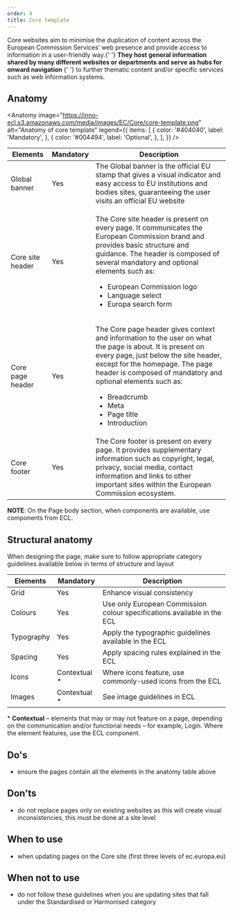 ```yaml
---
order: 4
title: Core template
---
```



<Paragraph size="lead">
  Core websites aim to minimise the duplication of content across the European
  Commission Services’ web presence and provide access to information in a
  user-friendly way.{' '}
  <strong>
    They host general information shared by many different websites or
    departments and serve as hubs for onward navigation
  </strong>{' '}
  to further thematic content and/or specific services such as web information
  systems.
</Paragraph>

## Anatomy

<Anatomy
  image="https://inno-ecl.s3.amazonaws.com/media/images/EC/Core/core-template.png"
  alt="Anatomy of core template"
  legend={{
    items: [
      {
        color: '#404040',
        label: 'Mandatory',
      },
      {
        color: '#004494',
        label: 'Optional',
      },
    ],
  }}
/>

| Elements                                                                                                           | Mandatory | Description                                                                                                                                                                                                                                                                                                                                 |
| ------------------------------------------------------------------------------------------------------------------ | --------- | ------------------------------------------------------------------------------------------------------------------------------------------------------------------------------------------------------------------------------------------------------------------------------------------------------------------------------------------- |
| <Link to="https://webgate.ec.europa.eu/fpfis/wikis/display/webtools/Global+banner" standalone>Global banner</Link> | Yes       | The Global banner is the official EU stamp that gives a visual indicator and easy access to EU institutions and bodies sites, guaranteeing the user visits an official EU website                                                                                                                                                           |
| <Link to="/ec/core-template/site-header/usage/" standalone>Core site header</Link>                                 | Yes       | <p>The Core site header is present on every page. It communicates the European Commission brand and provides basic structure and guidance. The header is composed of several mandatory and optional elements such as:</p><ul><li>European Commission logo</li><li>Language select</li><li>Europa search form</li></ul>                      |
| <Link to="/ec/core-template/page-header/usage/" standalone>Core page header</Link>                                 | Yes       | <p>The Core page header gives context and information to the user on what the page is about. It is present on every page, just below the site header, except for the homepage. The page header is composed of mandatory and optional elements such as:</p><ul><li>Breadcrumb</li><li>Meta</li><li>Page title</li><li>Introduction</li></ul> |
| <Link to="/ec/core-template/footer/usage/" standalone>Core footer</Link>                                           | Yes       | The Core footer is present on every page. It provides supplementary information such as copyright, legal, privacy, social media, contact information and links to other important sites within the European Commission ecosystem.                                                                                                           |

**NOTE**: On the Page body section, when components are available, use components from ECL.

## Structural anatomy

When designing the page, make sure to follow appropriate category guidelines available below in terms of structure and layout

| Elements                                                           | Mandatory     | Description                                                             |
| ------------------------------------------------------------------ | ------------- | ----------------------------------------------------------------------- |
| <Link to="/ec/utilities/grid/" standalone>Grid</Link>              | Yes           | Enhance visual consistency                                              |
| <Link to="/ec/guidelines/colours/" standalone>Colours</Link>       | Yes           | Use only European Commission colour specifications available in the ECL |
| <Link to="/ec/guidelines/typography/" standalone>Typography</Link> | Yes           | Apply the typographic guidelines available in the ECL                   |
| <Link to="/ec/guidelines/spacing/" standalone>Spacing</Link>       | Yes           | Apply spacing rules explained in the ECL                                |
| <Link to="/ec/guidelines/iconography/" standalone>Icons</Link>     | Contextual \* | Where icons feature, use commonly-used icons from the ECL               |
| <Link to="/ec/guidelines/images/" standalone>Images</Link>         | Contextual \* | See image guidelines in ECL                                             |

<Paragraph size="s">
  * <strong>Contextual</strong> – elements that may or may not feature on a
  page, depending on the communication and/or functional needs – for example,
  Login. Where the element features, use the ECL component.
</Paragraph>

## Do's

- ensure the pages contain all the elements in the anatomy table above

## Don'ts

- do not replace pages only on existing websites as this will create visual inconsistencies, this must be done at a site level

## When to use

- when updating pages on the Core site (first three levels of ec.europa.eu)

## When not to use

- do not follow these guidelines when you are updating sites that fall under the <Link to="/ec/standardised-template/">Standardised</Link> or <Link to="/ec/harmonised-templates/group1/">Harmonised</Link> category

